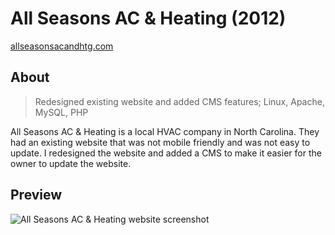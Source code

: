 # All Seasons AC & Heating (2012)
<ThickText>[allseasonsacandhtg.com](https://allseasonsacandhtg.com/)</ThickText>

## About

> Redesigned existing website and added CMS features; Linux, Apache, MySQL, PHP

All Seasons AC & Heating is a local HVAC company in North Carolina. They had an existing website that was not mobile friendly and was not easy to update. I redesigned the website and added a CMS to make it easier for the owner to update the website.

## Preview

<Image
	src="/static/clients/img-all-seasons.png"
	alt="All Seasons AC & Heating website screenshot"
/>
